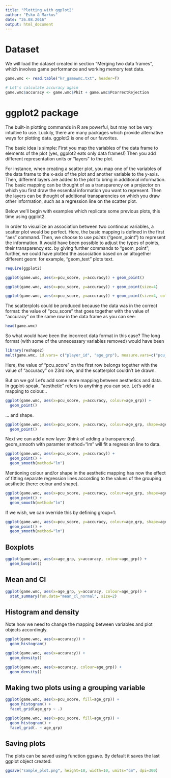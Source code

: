 ```yaml
---
title: "Plotting with ggplot2"
author: "Esko & Markus"
date: "26.08.2016"
output: html_document
---
```



Dataset
====================
We will load the dataset created in section "Merging two data frames", which involves game performance and working memory test data. 

```r
game.wmc <- read.table("kr_gamewmc.txt", header=T)

# Let's calculate accuracy again
game.wmc$accuracy <- game.wmc$Phit + game.wmc$PcorrectRejection

```


ggplot2 package
===============================

The built-in plotting commands in R are powerful, but may not be very intuitive to use. 
Luckily, there are many packages which provide alternative ways for plotting data. 
ggplot2 is one of our favorites. 

The basic idea is simple: First you map the variables of the data frame to elements of the plot (yes, ggplot2 eats only data frames!) Then you add different representation units or "layers" to the plot. 

For instance, when creating a scatter plot, you map one of the variables of the data frame to the x-axis of the plot and another variable to the y-axis. Then, different layers are added to the plot to bring in additional information. The basic mapping can be thought of as a transparency on a projector on which you first draw the essential information you want to represent. Then the layers can be thought of additional transparencies on which you draw other information, such as a regression line on the scatter plot. 

Below we'll begin with examples which replicate some previous plots, this time using ggplot2.

In order to visualize an association between two continous variables, a scatter plot would be perfect. 
Here, the basic mapping is defined in the first "aes" command. Then, we choose to use _points_ ("geom_point") to represent the information. It would have been possible to adjust the types of points, their transparency etc. by giving further commands to "geom_point"; further, we could have plotted the association based on an altogether different geom: for example, "geom_text" plots text.

```r
require(ggplot2)

ggplot(game.wmc, aes(x=pcu_score, y=accuracy)) + geom_point() 

ggplot(game.wmc, aes(x=pcu_score, y=accuracy)) + geom_point(size=4) 

ggplot(game.wmc, aes(x=pcu_score, y=accuracy)) + geom_point(size=4, colour="blue") 
```

The scatterplots could be produced because the data was in the correct format: the value of "pcu_score" that goes together with the value of "accuracy" on the same row in the data frame as you can see: 

```r
head(game.wmc)
```

So what would have been the incorrect data format in this case? The long format (with some of the unnecessary variables removed) would have been

```r
library(reshape2)
melt(game.wmc, id.vars= c("player_id", "age_grp"), measure.vars=c("pcu_score","accuracy"))
```

Here, the value of "pcu_score" on the first row belongs together with the value of "accuracy" on 23rd row, and the scatterplot couldn't be drawn.

But on we go! Let's add some more mapping between aesthetics and data. In ggplot-speak, "aesthetic" refers to anything you can see. Let's add a mapping to colour...

```r
ggplot(game.wmc, aes(x=pcu_score, y=accuracy, colour=age_grp)) + 
  geom_point() 

```
... and shape.

```r
ggplot(game.wmc, aes(x=pcu_score, y=accuracy, colour=age_grp, shape=age_grp)) + 
  geom_point() 

```

Next we can add a new layer (think of adding a transparency). geom_smooth with paramter method="lm" will fit a regression line to data.

```r
ggplot(game.wmc, aes(x=pcu_score, y=accuracy)) + 
  geom_point() +
  geom_smooth(method="lm")
```

Mentioning colour and/or shape in the aesthetic mapping has now the effect of fitting separate regression lines according to the values of the grouping aesthetic (here: colour and shape).

```r
ggplot(game.wmc, aes(x=pcu_score, y=accuracy, colour=age_grp, shape=age_grp)) + 
  geom_point() +
  geom_smooth(method="lm")
```

If we wish, we can override this by defining group=1.

```r
ggplot(game.wmc, aes(x=pcu_score, y=accuracy, colour=age_grp, shape=age_grp, group=1)) + 
  geom_point() +
  geom_smooth(method="lm")
```


Boxplots
--------------------------

```r
ggplot(game.wmc, aes(x=age_grp, y=accuracy, colour=age_grp)) + 
  geom_boxplot()
```

Mean and CI
--------------------
```r
ggplot(game.wmc, aes(x=age_grp, y=accuracy, colour=age_grp)) + 
  stat_summary(fun.data="mean_cl_normal", size=2)
```


Histogram and density
--------------------
Note how we need to change the mapping between variables and plot objects accordingly.
```r
ggplot(game.wmc, aes(x=accuracy)) + 
  geom_histogram()

ggplot(game.wmc, aes(x=accuracy)) + 
  geom_density()

ggplot(game.wmc, aes(x=accuracy, colour=age_grp)) + 
  geom_density()
```

Making two plots using a grouping variable
------------------------------------------------
```r

ggplot(game.wmc, aes(x=pcu_score, fill=age_grp)) + 
  geom_histogram() +
  facet_grid(age_grp ~ .)

ggplot(game.wmc, aes(x=pcu_score, fill=age_grp)) + 
  geom_histogram() +
  facet_grid(. ~ age_grp)

```

Saving plots
-----------------------------------------------
The plots can be saved using function ggsave. By default it saves the last ggplot object created.

```r
ggsave("sample_plot.png", height=10, width=10, units="cm", dpi=300)

```

